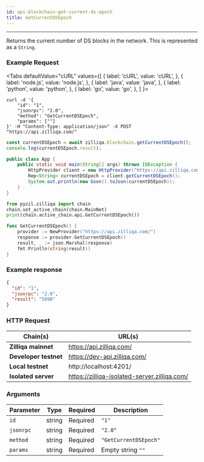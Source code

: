 ```yaml
---
id: api-blockchain-get-current-ds-epoch
title: GetCurrentDSEpoch
---
```


---
Returns the current number of DS blocks in the network. This is represented as a `String`.

### Example Request



<Tabs
  defaultValue="cURL"
  values={[
    { label: 'cURL', value: 'cURL', },
    { label: 'node.js', value: 'node.js', },
    { label: 'java', value: 'java', },
    { label: 'python', value: 'python', },
    { label: 'go', value: 'go', },
  ]
}>

<TabItem value="cURL">

```shell
curl -d '{
    "id": "1",
    "jsonrpc": "2.0",
    "method": "GetCurrentDSEpoch",
    "params": [""]
}' -H "Content-Type: application/json" -X POST "https://api.zilliqa.com/"
```
</TabItem>
<TabItem value="node.js">

```js
const currentDSEpoch = await zilliqa.blockchain.getCurrentDSEpoch();
console.log(currentDSEpoch.result);
```
</TabItem>
<TabItem value="java">

```java
public class App {
    public static void main(String[] args) throws IOException {
        HttpProvider client = new HttpProvider("https://api.zilliqa.com/");
        Rep<String> currentDSEpoch = client.getCurrentDSEpoch();
        System.out.println(new Gson().toJson(currentDSEpoch));
    }
}
```
</TabItem>
<TabItem value="python">

```python
from pyzil.zilliqa import chain
chain.set_active_chain(chain.MainNet)
print(chain.active_chain.api.GetCurrentDSEpoch())
```
</TabItem>

<TabItem value="go">

```go
func GetCurrentDSEpoch() {
	provider := NewProvider("https://api.zilliqa.com/")
	response := provider.GetCurrentDSEpoch()
	result, _ := json.Marshal(response)
	fmt.Println(string(result))
}
```
</TabItem>
</Tabs>

### Example response

```json
{
  "id": "1",
  "jsonrpc": "2.0",
  "result": "5898"
}
```

### HTTP Request

| Chain(s)              | URL(s)                       |
| --------------------- | ---------------------------- |
| **Zilliqa mainnet**   | https://api.zilliqa.com/     |
| **Developer testnet** | https://dev-api.zilliqa.com/ |
| **Local testnet**     | http://localhost:4201/       |
| **Isolated server**   | https://zilliqa-isolated-server.zilliqa.com/ |

### Arguments

| Parameter | Type   | Required | Description           |
| --------- | ------ | -------- | --------------------- |
| `id`      | string | Required | `"1"`                 |
| `jsonrpc` | string | Required | `"2.0"`               |
| `method`  | string | Required | `"GetCurrentDSEpoch"` |
| `params`  | string | Required | Empty string `""`     |